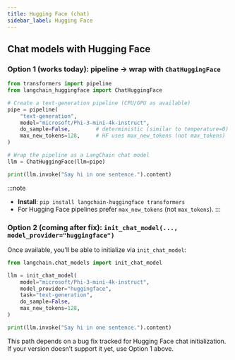 ```yaml
---
title: Hugging Face (chat)
sidebar_label: Hugging Face
---
```


## Chat models with Hugging Face

### Option 1 (works today): pipeline → wrap with `ChatHuggingFace`

```python
from transformers import pipeline
from langchain_huggingface import ChatHuggingFace

# Create a text-generation pipeline (CPU/GPU as available)
pipe = pipeline(
    "text-generation",
    model="microsoft/Phi-3-mini-4k-instruct",
    do_sample=False,        # deterministic (similar to temperature=0)
    max_new_tokens=128,     # HF uses max_new_tokens (not max_tokens)
)

# Wrap the pipeline as a LangChain chat model
llm = ChatHuggingFace(llm=pipe)

print(llm.invoke("Say hi in one sentence.").content)
```

:::note
- **Install**: `pip install langchain-huggingface transformers`
- For Hugging Face pipelines prefer `max_new_tokens` (not `max_tokens`).
:::

### Option 2 (coming after fix): `init_chat_model(..., model_provider="huggingface")`

Once available, you’ll be able to initialize via `init_chat_model`:

```python
from langchain.chat_models import init_chat_model

llm = init_chat_model(
    model="microsoft/Phi-3-mini-4k-instruct",
    model_provider="huggingface",
    task="text-generation",
    do_sample=False,
    max_new_tokens=128,
)

print(llm.invoke("Say hi in one sentence.").content)
```

This path depends on a bug fix tracked for Hugging Face chat initialization. If your version doesn’t support it yet, use Option 1 above.


